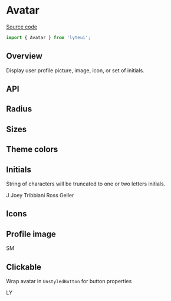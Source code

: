 
<Meta title="Components/Avatar" />

# Avatar

[Source code](https://github.com/chewhx/lyteui/blob/main/src/components/Avatar/Avatar.tsx)

```jsx
import { Avatar } from 'lyteui';
```

## Overview

Display user profile picture, image, icon, or set of initials.

<Canvas>
	<Avatar />
</Canvas>

## API

<ArgsTable of={Avatar} />

## Radius

<Canvas>
	<Avatar />
	<Avatar radius="xs" />
	<Avatar radius="sm" />
	<Avatar radius="md" />
	<Avatar radius="lg" />
	<Avatar radius="xl" />
</Canvas>

## Sizes

<Canvas>
	<Avatar radius="xl" size="xs" />
	<Avatar radius="xl" size="sm" />
	<Avatar radius="xl" size="md" />
	<Avatar radius="xl" size="lg" />
	<Avatar radius="xl" size="xl" />
</Canvas>

## Theme colors

<Canvas>
	<Avatar theme="primary" size="md" radius="xl" />
	<Avatar theme="secondary" size="md" radius="xl" />
	<Avatar theme="success" size="md" radius="xl" />
	<Avatar theme="info" size="md" radius="xl" />
	<Avatar theme="warning" size="md" radius="xl" />
	<Avatar theme="danger" size="md" radius="xl" />
	<Avatar theme="light" size="md" radius="xl" />
	<Avatar theme="dark" size="md" radius="xl" />
</Canvas>

## Initials

String of characters will be truncated to one or two letters initials.

<Canvas>
	<Avatar theme="primary" size="sm" radius="xl">
		J
	</Avatar>
	<Avatar theme="secondary" size="md" radius="xl">
		Joey Tribbiani
	</Avatar>
	<Avatar theme="success" size="lg" radius="xl">
		Ross Geller
	</Avatar>
</Canvas>

## Icons

<Canvas>
	<Avatar radius="xl" theme="warning">
		<FontAwesomeIcon icon={faBell} />
	</Avatar>
	<Avatar radius="lg" theme="info">
		<FontAwesomeIcon icon={faCircleCheck} />
	</Avatar>
</Canvas>

## Profile image

<Canvas>
	<Avatar
		radius="xl"
		size="sm"
		img="https://images.unsplash.com/photo-1535713875002-d1d0cf377fde?ixlib=rb-1.2.1&ixid=MnwxMjA3fDB8MHxzZWFyY2h8MXx8YXZhdGFyfGVufDB8fDB8fA%3D%3D&auto=format&fit=crop&w=1400&q=60"
	/>
	<Avatar
		radius="xl"
		size="md"
		img="https://images.unsplash.com/photo-1535713875002-d1d0cf377fde?ixlib=rb-1.2.1&ixid=MnwxMjA3fDB8MHxzZWFyY2h8MXx8YXZhdGFyfGVufDB8fDB8fA%3D%3D&auto=format&fit=crop&w=1400&q=60"
	/>
	<Avatar
		radius="xl"
		size="lg"
		img="https://images.unsplash.com/photo-1535713875002-d1d0cf377fde?ixlib=rb-1.2.1&ixid=MnwxMjA3fDB8MHxzZWFyY2h8MXx8YXZhdGFyfGVufDB8fDB8fA%3D%3D&auto=format&fit=crop&w=1400&q=60"
	/>
	<Avatar
		radius="xl"
		size="xl"
		img="https://images.unsplash.com/photo-1535713875002-d1d0cf377fde?ixlib=rb-1.2.1&ixid=MnwxMjA3fDB8MHxzZWFyY2h8MXx8YXZhdGFyfGVufDB8fDB8fA%3D%3D&auto=format&fit=crop&w=1400&q=60"
	>
		SM
	</Avatar>
</Canvas>

## Clickable

Wrap avatar in `UnstyledButton` for button properties

<Canvas>
	<UnstyledButton href="https://www.lytepay.co/" target="__blank">
		<Avatar radius="xl" size="md">
			LY
		</Avatar>
	</UnstyledButton>
</Canvas>
